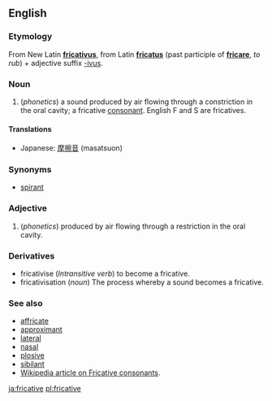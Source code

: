 ==English==
===Etymology===
From New Latin '''[[fricativus]]''', from Latin '''[[fricatus]]''' (past participle of '''[[fricare]]''', ''to rub'') + adjective suffix [[-ivus]].

===Noun===
#(''phonetics'') a sound produced by air flowing through a constriction in the oral cavity; a fricative [[consonant]]. English F and S are fricatives.

====Translations====
*Japanese: [[摩擦音]] (masatsuon)

===Synonyms===
*[[spirant]]

===Adjective===
#(''phonetics'') produced by air flowing through a restriction in the oral cavity.

===Derivatives===
*fricativise (''Intransitive verb'') to become a fricative.
*fricativisation (''noun'') The process whereby a sound becomes a fricative.

===See also===
*[[affricate]]
*[[approximant]]
*[[lateral]]
*[[nasal]]
*[[plosive]]
*[[sibilant]]
*[[w:fricative consonant|Wikipedia article on Fricative consonants]].

[[ja:fricative]]
[[pl:fricative]]